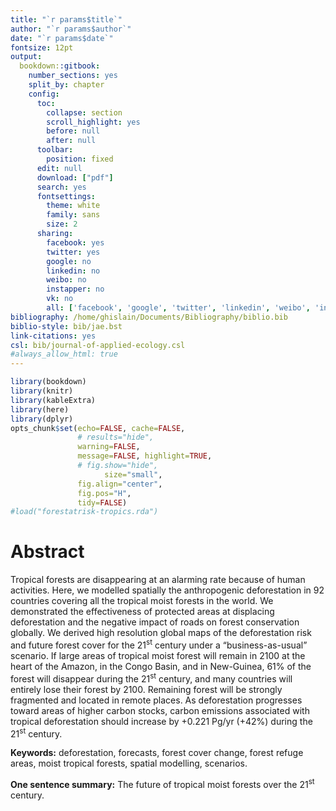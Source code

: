 ```yaml
---
title: "`r params$title`"
author: "`r params$author`"
date: "`r params$date`"
fontsize: 12pt
output:
  bookdown::gitbook:
    number_sections: yes
    split_by: chapter  
    config:
      toc:
        collapse: section
        scroll_highlight: yes
        before: null
        after: null
      toolbar:
        position: fixed
      edit: null
      download: ["pdf"]
      search: yes
      fontsettings:
        theme: white
        family: sans
        size: 2
      sharing:
        facebook: yes
        twitter: yes
        google: no
        linkedin: no
        weibo: no
        instapper: no
        vk: no
        all: ['facebook', 'google', 'twitter', 'linkedin', 'weibo', 'instapaper']
bibliography: /home/ghislain/Documents/Bibliography/biblio.bib
biblio-style: bib/jae.bst
link-citations: yes
csl: bib/journal-of-applied-ecology.csl
#always_allow_html: true
---
```


```r
library(bookdown)
library(knitr)
library(kableExtra)
library(here)
library(dplyr)
opts_chunk$set(echo=FALSE, cache=FALSE,
               # results="hide", 
               warning=FALSE,
               message=FALSE, highlight=TRUE,
               # fig.show="hide",
			         size="small",
               fig.align="center",
               fig.pos="H",
               tidy=FALSE)
#load("forestatrisk-tropics.rda")
```

\linenumbers

# Abstract {-}

Tropical forests are disappearing at an alarming rate because of human activities. Here, we modelled spatially the anthropogenic deforestation in 92 countries covering all the tropical moist forests in the world. We demonstrated the effectiveness of protected areas at displacing deforestation and the negative impact of roads on forest conservation globally. We derived high resolution global maps of the deforestation risk and future forest cover for the 21^st^ century under a "business-as-usual" scenario. If large areas of tropical moist forest will remain in 2100 at the heart of the Amazon, in the Congo Basin, and in New-Guinea, 61% of the forest will disappear during the 21^st^ century, and many countries will entirely lose their forest by 2100. Remaining forest will be strongly fragmented and located in remote places. As deforestation progresses toward areas of higher carbon stocks, carbon emissions associated with tropical deforestation should increase by +0.221 Pg/yr (+42%) during the 21^st^ century.

**Keywords:** deforestation, forecasts, forest cover change, forest refuge areas, moist tropical forests, spatial modelling, scenarios.

**One sentence summary:** The future of tropical moist forests over the 21^st^ century.

\newpage

